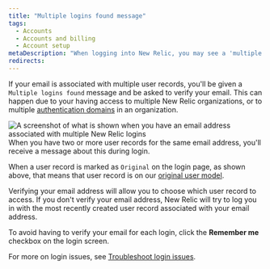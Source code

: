 ```yaml
---
title: "Multiple logins found message"
tags:
  - Accounts
  - Accounts and billing
  - Account setup
metaDescription: "When logging into New Relic, you may see a 'multiple logins found' message and be asked to verify your email."
redirects:
---
```



If your email is associated with multiple user records, you'll be given a `Multiple logins found` message and be asked to verify your email. This can happen due to your having access to multiple New Relic organizations, or to multiple [authentication domains](/docs/accounts/accounts-billing/new-relic-one-user-management/authentication-domains-saml-sso-scim-more) in an organization. 

<img title="Login UI for email addresses with multiple user records" alt="A screenshot of what is shown when you have an email address associated with multiple New Relic logins" src={loginMultipleAccountsView}/>
<figcaption>When you have two or more user records for the same email address, you'll receive a message about this during login.</figcaption>

When a user record is marked as `Original` on the login page, as shown above, that means that user record is on our [original user model](/docs/accounts/original-accounts-billing/original-users-roles/overview-user-models). 

Verifying your email address will allow you to choose which user record to access. If you don't verify your email address, New Relic will try to log you in with the most recently created user record associated with your email address.

To avoid having to verify your email for each login, click the **Remember me** checkbox on the login screen.

For more on login issues, see [Troubleshoot login issues](/docs/accounts/accounts-billing/account-setup/troubleshoot-new-relics-password-email-address-login-problems).
